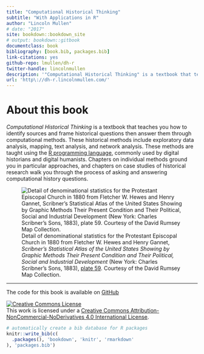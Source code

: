 ```yaml
--- 
title: "Computational Historical Thinking"
subtitle: "With Applications in R"
author: "Lincoln Mullen"
# date: "2017"
site: bookdown::bookdown_site
# output: bookdown::gitbook
documentclass: book
bibliography: [book.bib, packages.bib]
link-citations: yes
github-repo: lmullen/dh-r
twitter-handle: lincolnmullen
description: '"Computational Historical Thinking" is a textbook that teaches you how to identify sources and frame historical questions then answer them through computational methods. These historical methods include exploratory data analysis, mapping, text analysis, and network analysis. These methods are taught using the R programming language, commonly used by digital historians and digital humanists. Chapters on individual methods ground you in particular approaches, and chapters on case studies of historical research walk you through the process of asking and answering computational history questions.'
url: 'http\://dh-r.lincolnmullen.com/'
---
```


# About this book {-}

*Computational Historical Thinking* is a textbook that teaches you how to identify sources and frame historical questions then answer them through computational methods. These historical methods include exploratory data analysis, mapping, text analysis, and network analysis. These methods are taught using the [R programming language](https://www.r-project.org/about.html), commonly used by digital historians and digital humanists. Chapters on individual methods ground you in particular approaches, and chapters on case studies of historical research walk you through the process of asking and answering computational history questions.

![Detail of denominational statistics for the Protestant Episcopal Church in 1880 from Fletcher W. Hewes and Henry Gannet, *Scribner's Statistical Atlas of the United States Showing by Graphic Methods Their Present Condition and Their Political, Social and Industrial Development* (New York: Charles Scribner's Sons, 1883), [plate 59](http://www.davidrumsey.com/luna/servlet/s/ekkrjp). Courtesy of the David Rumsey Map Collection.](images/protestant-episcopal.jpg)

------------------------------------------

The code for this book is available on [GitHub](https://github.com/lmullen/dh-r)

<a rel="license" href="http://creativecommons.org/licenses/by-nc-nd/4.0/"><img alt="Creative Commons License" style="border-width:0" src="https://i.creativecommons.org/l/by-nc-nd/4.0/80x15.png" /></a><br />This work is licensed under a <a rel="license" href="http://creativecommons.org/licenses/by-nc-nd/4.0/">Creative Commons Attribution-NonCommercial-NoDerivatives 4.0 International License</a>.

```r
# automatically create a bib database for R packages
knitr::write_bib(c(
  .packages(), 'bookdown', 'knitr', 'rmarkdown'
), 'packages.bib')
```
